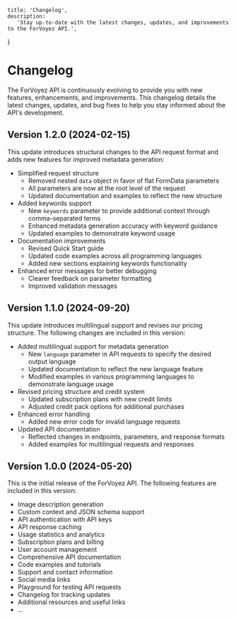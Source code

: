     title: 'Changelog',
    description:
       'Stay up-to-date with the latest changes, updates, and improvements to the ForVoyez API.',
}

# Changelog

The ForVoyez API is continuously evolving to provide you with new features, enhancements, and improvements. This changelog details the latest changes, updates, and bug fixes to help you stay informed about the API's development.

## Version 1.2.0 (2024-02-15)

This update introduces structural changes to the API request format and adds new features for improved metadata generation:

- Simplified request structure
  - Removed nested `data` object in favor of flat FormData parameters
  - All parameters are now at the root level of the request
  - Updated documentation and examples to reflect the new structure
- Added keywords support
  - New `keywords` parameter to provide additional context through comma-separated terms
  - Enhanced metadata generation accuracy with keyword guidance
  - Updated examples to demonstrate keyword usage
- Documentation improvements
  - Revised Quick Start guide
  - Updated code examples across all programming languages
  - Added new sections explaining keywords functionality
- Enhanced error messages for better debugging
  - Clearer feedback on parameter formatting
  - Improved validation messages

## Version 1.1.0 (2024-09-20)

This update introduces multilingual support and revises our pricing structure. The following changes are included in this version:

- Added multilingual support for metadata generation
  - New `language` parameter in API requests to specify the desired output language
  - Updated documentation to reflect the new language feature
  - Modified examples in various programming languages to demonstrate language usage
- Revised pricing structure and credit system
  - Updated subscription plans with new credit limits
  - Adjusted credit pack options for additional purchases
- Enhanced error handling
  - Added new error code for invalid language requests
- Updated API documentation
  - Reflected changes in endpoints, parameters, and response formats
  - Added examples for multilingual requests and responses

## Version 1.0.0 (2024-05-20)

This is the initial release of the ForVoyez API. The following features are included in this version:

- Image description generation
- Custom context and JSON schema support
- API authentication with API keys
- API response caching
- Usage statistics and analytics
- Subscription plans and billing
- User account management
- Comprehensive API documentation
- Code examples and tutorials
- Support and contact information
- Social media links
- Playground for testing API requests
- Changelog for tracking updates
- Additional resources and useful links
- ...